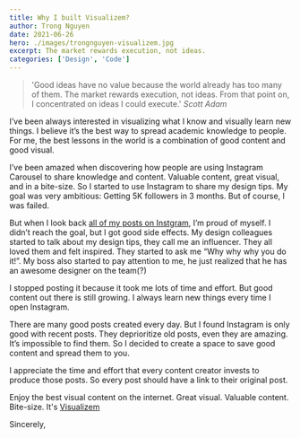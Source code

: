 ```yaml
---
title: Why I built Visualizem?
author: Trong Nguyen
date: 2021-06-26
hero: ./images/trongnguyen-visualizem.jpg
excerpt: The market rewards execution, not ideas.
categories: ['Design', 'Code']
---
```


> 'Good ideas have no value because the world already has too many of them. The market rewards execution, not ideas. From that point on, I concentrated on ideas I could execute.'
> <cite>Scott Adam</cite>

I’ve been always interested in visualizing what I know and visually learn new things. I believe it’s the best way to spread academic knowledge to people. For me, the best lessons in the world is a combination of good content and good visual.

I’ve been amazed when discovering how people are using Instagram Carousel to share knowledge and content. Valuable content, great visual, and in a bite-size. So I started to use Instagram to share my design tips. My goal was very ambitious: Getting 5K followers in 3 months. But of course, I was failed.

But when I look back  [all of my posts on Instgram](https://trongnguyen.co/design-tips), I’m proud of myself. I didn’t reach the goal, but I got good side effects. My design colleagues started to talk about my design tips, they call me an influencer. They all loved them and felt inspired. They started to ask me “Why why why you do it!”. My boss also started to pay attention to me, he just realized that he has an awesome designer on the team(?)

I stopped posting it because it took me lots of time and effort. But good content out there is still growing. I always learn new things every time I open Instagram.

There are many good posts created every day. But I found Instagram is only good with recent posts. They deprioritize old posts, even they are amazing. It’s impossible to find them. So I decided to create a space to save good content and spread them to you.

I appreciate the time and effort that every content creator invests to produce those posts. So every post should have a link to their original post.

Enjoy the best visual content on the internet. Great visual. Valuable content. Bite-size. It's [Visualizem](https://www.visualizem.cc)

Sincerely,
